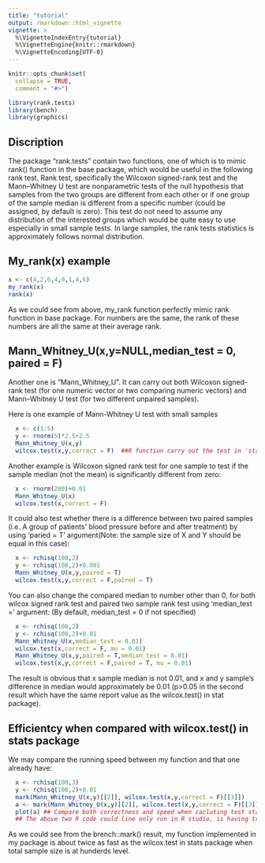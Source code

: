 ```yaml
---
title: "tutorial"
output: rmarkdown::html_vignette
vignette: >
  %\VignetteIndexEntry{tutorial}
  %\VignetteEngine{knitr::rmarkdown}
  %\VignetteEncoding{UTF-8}
---
```


```r
knitr::opts_chunk$set(
  collapse = TRUE,
  comment = "#>")
```

```r
library(rank.tests)
library(bench)
library(graphics)
```

## Discription
The package "rank.tests" contain two functions, one of which is to mimic rank() function in the base package, which would be useful in the following rank test. 
Rank test, specifically the Wilcoxon signed-rank test and the Mann–Whitney U test are nonparametric tests of the null hypothesis that samples from the two groups are different from each other or if one group of the sample median is different from a specific number (could be assigned, by default is zero). This test do not need to assume any distribution of the interested groups which would be quite easy to use especially in small sample tests. In large samples, the rank tests statistics is approximately follows normal distribution. 

## My_rank(x) example
```r
x <- c(4,2,6,4,9,1,4,6)
my_rank(x)
rank(x)
```

As we could see from above, my_rank function perfectly mimic rank function in base package. For numbers are the same, the rank of these numbers are all the same at their average rank.

## Mann_Whitney_U(x,y=NULL,median_test = 0, paired = F)

Another one is "Mann_Whitney_U". It can carry out both Wilcoxon signed-rank test (for one numeric vector or two comparing numeric vectors) and Mann–Whitney U test  (for two different unpaired  samples).

Here is one example of Mann-Whitney U test with small samples
```r
  x <- c(1:5)
  y <- rnorm(5)*2.5+2.5
  Mann_Whitney_U(x,y)
  wilcox.test(x,y,correct = F)  ##R function carry out the test in 'stats' package
```

Another example is Wilcoxon signed rank test for one sample to test if the sample median (not the mean) is significantly different from zero:
```r
  x <- rnorm(200)+0.01
  Mann_Whitney_U(x)
  wilcox.test(x,correct = F)
```

It could also test whether there is a difference between two paired samples (i.e. A group of patients' blood pressure before and after treatment) by using 'paried = T' argument(Note: the sample size of X and Y should be equal in this case):
```r
  x <- rchisq(108,2)
  y <- rchisq(108,2)+0.001
  Mann_Whitney_U(x,y,paired = T)
  wilcox.test(x,y,correct = F,paired = T)
```

You can also change the compared median to number other than 0, for both wilcox signed rank test and paired two sample rank test using 'median_test =' argument: (By default, median_test = 0 if not specified)
```r
  x <- rchisq(108,2)
  y <- rchisq(108,2)+0.01
  Mann_Whitney_U(x,median_test = 0.01)
  wilcox.test(x,correct = F, mu = 0.01)
  Mann_Whitney_U(x,y,paired = T,median_test = 0.01)
  wilcox.test(x,y,correct = F,paired = T, mu = 0.01)
```

The result is obvious that x sample median is not 0.01, and x and y sample's difference in median would approximately be 0.01 (p>0.05 in the second result which have the same report value as the wilcox.test() in stat package). 

## Efficientcy when compared with wilcox.test() in stats package

We may compare the running speed between my function and that one already have:
```r
  x <- rchisq(100,3)
  y <- rchisq(100,2)+0.01
  mark(Mann_Whitney_U(x,y)[[2]], wilcox.test(x,y,correct = F)[[3]])
  a <- mark(Mann_Whitney_U(x,y)[[2]], wilcox.test(x,y,correct = F)[[3]])
  plot(a) ## Compare both correctness and speed when cacluting test statistics p value. 
  ## The above two R code could line only run in R studio, is having trouble in building packages in travis. So I preserve the code with '##'  
```
As we could see from the brench::mark() result, my function implemented in my package is about twice as fast as the wilcox.test in stats package when total sample size is at hunderds level. 
